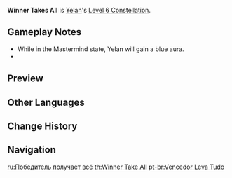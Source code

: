 {{Constellation Infobox
|image       = Constellation Winner Takes All.png
|description = After using [[Depth-Clarion Dice]], Yelan will enter the Mastermind state.<br />In this state, all of Yelan's Normal Attacks will be special Breakthrough Barbs. These Breakthrough Barbs will have similar abilities to normal ones and the DMG dealt will be considered Charged Attack DMG, dealing 156% of a normal Breakthrough Barb's DMG.<br /><br />The Mastermind state lasts 20s and will be cleared after Yelan fires 5 arrows.
|level       = 6
|character   = Yelan
|utility1    = Elemental Conversion
|scale_att1  = Normal Attack
}}
'''Winner Takes All''' is [[Yelan]]'s [[Level 6 Constellation]].

==Gameplay Notes==
* While in the Mastermind state, Yelan will gain a blue aura.
* {{TalentNote|icd|The Breakthrough Barbs fired by Normal Attacks}}

==Preview==
{{Preview
|file1    = Winner Takes All Preview
|caption1 = Converted Normal Attack
}}

==Other Languages==
{{Other Languages
|en      = Winner Takes All
|zhs     = 取胜者，大小通吃
|zhs_rm  = Qǔshèng-zhě, Dàxiǎo Tōngchī
|zht     = 取勝者，大小通吃
|zht_rm  = Qǔshèng-zhě, Dàxiǎo Tōngchī
|zh_tl   = The Winner Wins Against Everyone
|ja      = 勝ち得る者、独り勝ち
|ja_rm   = Kachieru Mono, Hitorigachi{{Assumed}}
|ja_tl   = Those Who Win, They Take It All
|ko      = 승자의 독식
|ko_rm   = Seungja-ui Doksik
|ko_tl   = Winner Takes All
|es      = Mano ganadora
|es_tl   = Winning Hand
|fr      = Tout pour le vainqueur
|fr_tl   = Winner Takes All
|ru      = Победитель получает всё
|ru_tl   = 
|th      = Winner Take All
|th_rm   = 
|th_tl   = 
|vi      = Kẻ Thắng Cuộc, Gom Sạch Tất Cả
|vi_tl   = 
|de      = Alles dem Gewinner
|de_tl   = Everything to the Winner
|id      = Winner Takes All
|pt      = Vencedor Leva Tudo
|pt_tl   = Winner Takes All
}}

==Change History==
{{Change History|2.7}}

==Navigation==
{{Talent Navbox|Yelan}}

[[ru:Победитель получает всё]]
[[th:Winner Take All]]
[[pt-br:Vencedor Leva Tudo]]